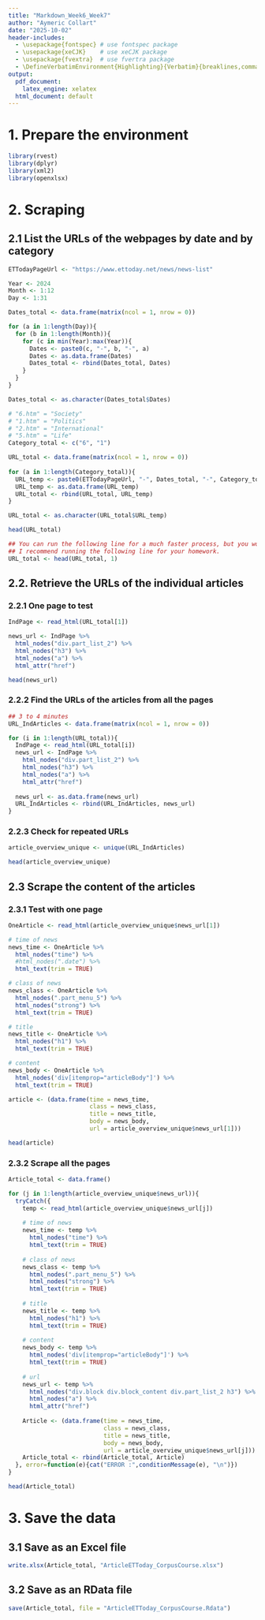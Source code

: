```yaml
---
title: "Markdown_Week6_Week7"
author: "Aymeric Collart"
date: "2025-10-02"
header-includes:
  - \usepackage{fontspec} # use fontspec package
  - \usepackage{xeCJK}    # use xeCJK package
  - \usepackage{fvextra}  # use fvertra package
  - \DefineVerbatimEnvironment{Highlighting}{Verbatim}{breaklines,commandchars=\\\{\}} #break lines when they are too long in the PDF output
output:
  pdf_document:
    latex_engine: xelatex
  html_document: default
---
```


# 1. Prepare the environment

```r
library(rvest)
library(dplyr)
library(xml2)
library(openxlsx)
```

# 2. Scraping

## 2.1 List the URLs of the webpages by date and by category

```r
ETTodayPageUrl <- "https://www.ettoday.net/news/news-list" 

Year <- 2024
Month <- 1:12
Day <- 1:31

Dates_total <- data.frame(matrix(ncol = 1, nrow = 0))

for (a in 1:length(Day)){
  for (b in 1:length(Month)){
    for (c in min(Year):max(Year)){
      Dates <- paste0(c, "-", b, "-", a)
      Dates <- as.data.frame(Dates)
      Dates_total <- rbind(Dates_total, Dates)
    }
  }
}

Dates_total <- as.character(Dates_total$Dates)

# "6.htm" = "Society"
# "1.htm" = "Politics"
# "2.htm" = "International"
# "5.htm" = "Life"
Category_total <- c("6", "1")

URL_total <- data.frame(matrix(ncol = 1, nrow = 0))
  
for (a in 1:length(Category_total)){
  URL_temp <- paste0(ETTodayPageUrl, "-", Dates_total, "-", Category_total[a], ".htm")
  URL_temp <- as.data.frame(URL_temp)
  URL_total <- rbind(URL_total, URL_temp)
}

URL_total <- as.character(URL_total$URL_temp)

head(URL_total)

## You can run the following line for a much faster process, but you won't have a lot of data.
## I recommend running the following line for your homework.
URL_total <- head(URL_total, 1)
```

## 2.2. Retrieve the URLs of the individual articles

### 2.2.1 One page to test

```r
IndPage <- read_html(URL_total[1])

news_url <- IndPage %>% 
  html_nodes("div.part_list_2") %>% 
  html_nodes("h3") %>%
  html_nodes("a") %>%
  html_attr("href")

head(news_url)
```

### 2.2.2 Find the URLs of the articles from all the pages

```r
## 3 to 4 minutes
URL_IndArticles <- data.frame(matrix(ncol = 1, nrow = 0))

for (i in 1:length(URL_total)){
  IndPage <- read_html(URL_total[i])
  news_url <- IndPage %>% 
    html_nodes("div.part_list_2") %>% 
    html_nodes("h3") %>%
    html_nodes("a") %>%
    html_attr("href")
  
  news_url <- as.data.frame(news_url)
  URL_IndArticles <- rbind(URL_IndArticles, news_url)
}
```

### 2.2.3 Check for repeated URLs

```r
article_overview_unique <- unique(URL_IndArticles)

head(article_overview_unique)
```

## 2.3 Scrape the content of the articles

### 2.3.1 Test with one page

```r
OneArticle <- read_html(article_overview_unique$news_url[1])

# time of news
news_time <- OneArticle %>% 
  html_nodes("time") %>% 
  #html_nodes(".date") %>%
  html_text(trim = TRUE)

# class of news
news_class <- OneArticle %>% 
  html_nodes(".part_menu_5") %>% 
  html_nodes("strong") %>%
  html_text(trim = TRUE)

# title 
news_title <- OneArticle %>% 
  html_nodes("h1") %>% 
  html_text(trim = TRUE)

# content 
news_body <- OneArticle %>% 
  html_nodes('div[itemprop="articleBody"]') %>% 
  html_text(trim = TRUE)

article <- (data.frame(time = news_time,
                       class = news_class,
                       title = news_title,
                       body = news_body,
                       url = article_overview_unique$news_url[1]))

head(article)
```

### 2.3.2 Scrape all the pages

```r
Article_total <- data.frame()

for (j in 1:length(article_overview_unique$news_url)){
  tryCatch({
    temp <- read_html(article_overview_unique$news_url[j])
    
    # time of news
    news_time <- temp %>% 
      html_nodes("time") %>% 
      html_text(trim = TRUE)
    
    # class of news
    news_class <- temp %>% 
      html_nodes(".part_menu_5") %>% 
      html_nodes("strong") %>%
      html_text(trim = TRUE)
    
    # title 
    news_title <- temp %>% 
      html_nodes("h1") %>% 
      html_text(trim = TRUE)
    
    # content 
    news_body <- temp %>% 
      html_nodes('div[itemprop="articleBody"]') %>% 
      html_text(trim = TRUE)
    
    # url
    news_url <- temp %>% 
      html_nodes("div.block div.block_content div.part_list_2 h3") %>% 
      html_nodes("a") %>%
      html_attr("href")
    
    Article <- (data.frame(time = news_time,
                           class = news_class,
                           title = news_title,
                           body = news_body,
                           url = article_overview_unique$news_url[j]))
    Article_total <- rbind(Article_total, Article)
  }, error=function(e){cat("ERROR :",conditionMessage(e), "\n")})
}

head(Article_total)
```

# 3. Save the data

## 3.1 Save as an Excel file

```r
write.xlsx(Article_total, "ArticleETToday_CorpusCourse.xlsx")
```

## 3.2 Save as an RData file

```r
save(Article_total, file = "ArticleETToday_CorpusCourse.Rdata")
```
